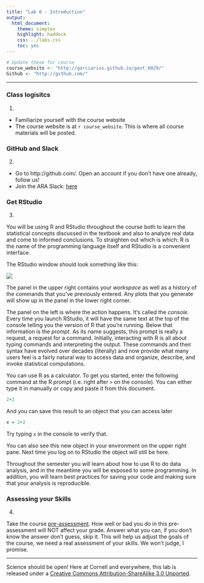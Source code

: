 ```yaml
---
title: "Lab 0 - Introduction"
output:
  html_document:
    theme: simplex
    highlight: haddock
    css: ../labs.css
    toc: yes
---
```


```r
# Update these for course
course_website <- "http://garciarios.github.io/govt_6029/" 
Github <- "http://github.com/"

```


***

### Class logisitcs

1. 

- Familiarize yourself with the course website
- The course website is at `r course_website`. This is where all course materials
will be posted.


###  GitHub  and  Slack

2.  
  - <i class="fab fa-github"></i> Go to http://github.com/.  Open an account if you don't have one already, follow us!  
  - <i class="fab fa-slack"></i> Join the ARA Slack: [here](https://join.slack.com/t/advancedregre-aif5488/shared_invite/zt-lxyq2gkm-kooDNrvaUTEb47Y7M6njEQ)


### Get RStudio

3.

You will be using R and RStudio throughout the course both to learn the 
statistical concepts discussed in the textbook and also to analyze real data 
and come to informed conclusions.  To straighten out which is which: R is the 
name of the programming language itself and RStudio is a convenient interface.


The RStudio window should look something like this:

![](rInterface2015.png)



The panel in the upper right contains your *workspace* as well as a history of 
the commands that you've previously entered.  Any plots that you generate will 
show up in the panel in the lower right corner.

The panel on the left is where the action happens.  It's called the *console*.  
Every time you launch RStudio, it will have the same text at the top of the 
console telling you the version of R that you're running.  Below that 
information is the *prompt*.  As its name suggests, this prompt is really a 
request, a request for a command.  Initially, interacting with R is all about 
typing commands and interpreting the output. These commands and their syntax 
have evolved over decades (literally) and now provide what many users feel is a 
fairly natural way to access data and organize, describe, and invoke 
statistical computations.

You can use R as a calculator. To get you started, enter the following command 
at the R prompt (i.e. right after `>` on the console).  You can either type it 
in manually or copy and paste it from this document.

```r
2+2
```

And you can save this result to an object that you can access later

```r
x = 2+2
```

Try typing `x` in the console to verify that. 

You can also see this new object in your environment on the upper right pane. 
Next time you log on to RStudio the object will still be here.

Throughout the semester you will learn about how to use R to do data analysis, 
and in the meantime you will be exposed to some programming. In addition, you 
will learn best practices for saving your code and making sure that your 
analysis is reproducible.


### Assessing your Skills

4. 

Take the course [pre-assessment](Govt_Course_Assessment.pdf). How well or bad you do in this pre-assessment will NOT affect your grade. Answer what you can, if you don't know the answer don't guess, skip it. This will help us adjust the goals of the course, we need a real assessment of your skills. We won't judge, I promise. 



***

<div id="license">
Science should be open! Here at Cornell and everywhere, this lab is released under a 
[Creative Commons Attribution-ShareAlike 3.0 Unported](http://creativecommons.org/licenses/by-sa/3.0). 



